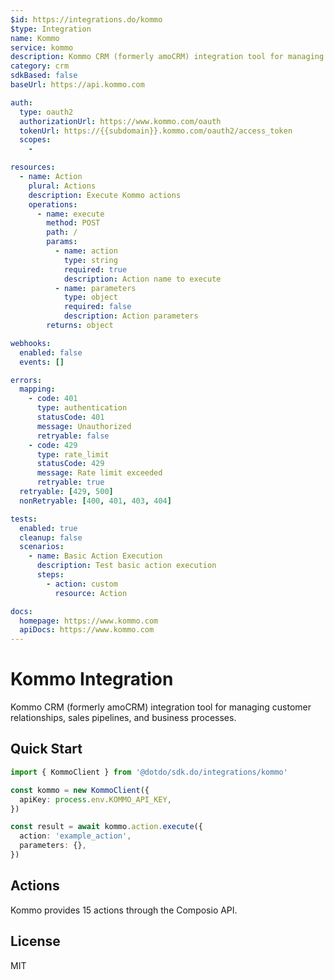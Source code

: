 ```yaml
---
$id: https://integrations.do/kommo
$type: Integration
name: Kommo
service: kommo
description: Kommo CRM (formerly amoCRM) integration tool for managing customer relationships, sales pipelines, and business processes.
category: crm
sdkBased: false
baseUrl: https://api.kommo.com

auth:
  type: oauth2
  authorizationUrl: https://www.kommo.com/oauth
  tokenUrl: https://{{subdomain}}.kommo.com/oauth2/access_token
  scopes:
    -

resources:
  - name: Action
    plural: Actions
    description: Execute Kommo actions
    operations:
      - name: execute
        method: POST
        path: /
        params:
          - name: action
            type: string
            required: true
            description: Action name to execute
          - name: parameters
            type: object
            required: false
            description: Action parameters
        returns: object

webhooks:
  enabled: false
  events: []

errors:
  mapping:
    - code: 401
      type: authentication
      statusCode: 401
      message: Unauthorized
      retryable: false
    - code: 429
      type: rate_limit
      statusCode: 429
      message: Rate limit exceeded
      retryable: true
  retryable: [429, 500]
  nonRetryable: [400, 401, 403, 404]

tests:
  enabled: true
  cleanup: false
  scenarios:
    - name: Basic Action Execution
      description: Test basic action execution
      steps:
        - action: custom
          resource: Action

docs:
  homepage: https://www.kommo.com
  apiDocs: https://www.kommo.com
---
```


# Kommo Integration

Kommo CRM (formerly amoCRM) integration tool for managing customer relationships, sales pipelines, and business processes.

## Quick Start

```typescript
import { KommoClient } from '@dotdo/sdk.do/integrations/kommo'

const kommo = new KommoClient({
  apiKey: process.env.KOMMO_API_KEY,
})

const result = await kommo.action.execute({
  action: 'example_action',
  parameters: {},
})
```

## Actions

Kommo provides 15 actions through the Composio API.

## License

MIT
